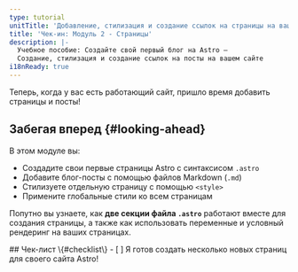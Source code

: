```yaml
---
type: tutorial
unitTitle: 'Добавление, стилизация и создание ссылок на страницы на вашем сайте'
title: 'Чек-ин: Модуль 2 - Страницы'
description: |-
  Учебное пособие: Создайте свой первый блог на Astro —
  Создание, стилизация и создание ссылок на посты на вашем сайте
i18nReady: true
---
```




Теперь, когда у вас есть работающий сайт, пришло время добавить страницы и посты!

## Забегая вперед \{#looking-ahead\}

В этом модуле вы:
- Создадите свои первые страницы Astro с синтаксисом `.astro`
- Добавите блог-посты с помощью файлов Markdown (`.md`)
- Стилизуете отдельную страницу с помощью `<style>`
- Примените глобальные стили ко всем страницам

 Попутно вы узнаете, как **две секции файла `.astro`** работают вместе для создания страницы, а также как использовать переменные и условный рендеринг на ваших страницах.

<Box icon="check-list">
## Чек-лист \{#checklist\}

<Checklist>
- [ ] Я готов создать несколько новых страниц для своего сайта Astro!
</Checklist>
</Box>
